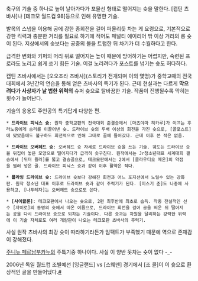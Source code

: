 축구의 기술 중 하나로 높이 날아가다가 포물선 형태로 떨어지는 슛을 말한다. [캡틴 츠바사]나 [테크모 월드컵 98]등으로 인해 유명한 기술.

발목의 스냅을 이용해 공에 강한 종회전을 걸어 퍼올리듯 차는 게 요령으로, 기본적으로 강한 킥력과 충분한 거리를 필요로 하기에 적어도 페널티 에이리어 밖 이상 거리의 롱 슛이 된다. 지상에서의 슛보다는 공중의 볼을 트랩한 뒤 차기가 더 수월하다고 한다.

급격한 변화와 키퍼의 머리 위로 떨어지는 높이 때문에 방어하기는 어렵지만, 숙련된 프로라도 노리고 쉽게 쏘기 힘든 기술. 이걸 노리려다가 포스트를 넘기는 슛도 허다하다.

캡틴 츠바사에서는 [오오조라 츠바사](스토리가 전개되며 이외 몇명)가 중학교때의 전국대회에서 3년간의 연습을 통해 얻은 츠바사의 특기가 된다. 근데 현실과는 다르게 '''막으려다가 사상자가 날 법한 위력의''' 슈퍼 슛으로 탈바꿈한 기술. 작품이 진행될수록 막히는 횟수가 늘어난다.

기술의 응용도 주인공의 특기답게 다양한 편.

 * '''드라이브 피닉스 슛''': 원작 중학교편의 전국대회 준결승에서 [마츠야마 히카루]가 이끄는 후라노중에게 승리를 이끌어낸 슛. 드라이브 슛의 두배 이상의 회전을 가진 슛으로, [골포스트]에 맞았음에도 불구하도 회전력으로 인해 그대로 골에 들어갔다. 근데 이후 쓴 적은 없음. 

 * '''드라이브 오버헤드 슛''': 오버헤드 슛 자세로 드라이브 슛을 쓰는 기술. 궤도는 드라이브 슛을 뒤집어 놓은 모양으로 떨어지다가 급격히 솟구친다. 원작에서는 Jr청소년대표 세계대회 결승에서 [뒤터 뮐러]를 뚫고 결승골으로, 테크모판에서는 2에서 [클라우디오 메온]의 약점을 찔러 넣은 골. 드라이브 피닉스 슛과 같이 이후 활약은 적다.

 * '''플라잉 드라이브 슛''': 드라이브 슛보다 강해진 회전과 어느 포지션에서 노릴수 있는 강화판. 원작 청소년 대표 이후로 드라이브 슛과 같이 주력기가 된다. [미스기 준]도 나중에 사용하고, [나투레자]는 오버헤드 슛으로도 쓴다.

 * '''[사이클론]''': 테크모판에서 나오는 슛으로, 2편 최후반에 최초로 습득. 작중 전설적인 선수 [쟈이로]의 동명의 슛에서 따온 이름으로, 드라이브 회전을 걸어 공을 띄운 뒤 떨어지는 공을 다시 드라이브 슛으로 되차는 기술이다. 다른 슛과는 차원을 달리하는 강력한 위력에 이 기술 자체로도 여러 개량판이 나오는 테크모판 츠바사의 주력기.
사실 원작 츠바사의 최강 슛이 따라하기라든가 임팩트가 부족했기 때문에 역으로 존재감이 강해졌다.


[[주니뉴 페르남부카누]]의 주특기중 하나이다.
사실 이 양반 못차는 슛이 없다 -_-

2006년 독일 월드컵 조별예선 [잉글랜드] vs [스웨덴] 경기에서 [조 콜]이 이 슛으로 환상적인 골을 만들어냈다.[http://www.youtube.com/watch?v=0wTFxW0ymV0 #]
